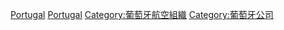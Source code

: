 [[Category:各国航空公司|Portugal]]
[[Category:欧洲航空公司|Portugal]]
[[Category:葡萄牙航空組織|Category:葡萄牙航空組織]]
[[Category:葡萄牙公司|Category:葡萄牙公司]]